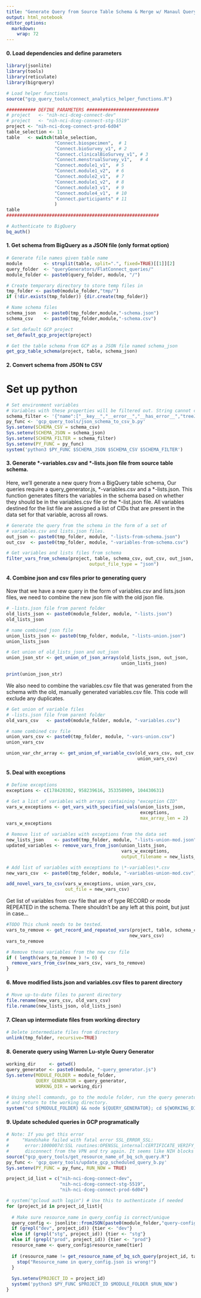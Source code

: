 ```yaml
---
title: "Generate Query from Source Table Schema & Merge w/ Manaul Query"
output: html_notebook
editor_options: 
  markdown: 
    wrap: 72
---
```


#### 0. Load dependencies and define parameters

```r
library(jsonlite)
library(tools)
library(reticulate)
library(bigrquery)

# Load helper functions
source("gcp_query_tools/connect_analytics_helper_functions.R")

########### DEFINE PARAMETERS ###########################
# project   <- "nih-nci-dceg-connect-dev"
# project   <- "nih-nci-dceg-connect-stg-5519"
project <- "nih-nci-dceg-connect-prod-6d04"
table_selection <- 11
table   <- switch(table_selection,
                  "Connect.biospecimen",  # 1
                  "Connect.bioSurvey_v1", # 2
                  "Connect.clinicalBioSurvey_v1", # 3
                  "Connect.menstrualSurvey_v1",   # 4
                  "Connect.module1_v1",  # 5
                  "Connect.module1_v2",  # 6
                  "Connect.module2_v1",  # 7
                  "Connect.module1_v2",  # 8
                  "Connect.module3_v1",  # 9
                  "Connect.module4_v1",  # 10
                  "Connect.participants" # 11
                  )
table
#########################################################

# Authenticate to BigQuery
bq_auth()
```

#### 1. Get schema from BigQuery as a JSON file (only format option)

```r
# Generate file names given table name
module        <- strsplit(table, split=".", fixed=TRUE)[[1]][2]
query_folder  <- "queryGenerators/FlatConnect_queries/"
module_folder <- paste0(query_folder, module, "/")

# Create temporary directory to store temp files in
tmp_folder <- paste0(module_folder,"tmp/")
if (!dir.exists(tmp_folder)) {dir.create(tmp_folder)}

# Name schema files
schema_json   <- paste0(tmp_folder,module,"-schema.json")
schema_csv    <- paste0(tmp_folder,module,"-schema.csv")

# Set default GCP project
set_default_gcp_project(project)

# Get the table schema from GCP as a JSON file named schema_json
get_gcp_table_schema(project, table, schema_json) 
```

#### 2. Convert schema from JSON to CSV

# Set up python
```r
# Set environment variables
# Variables with these properties will be filtered out. String cannot contain spaces.
schema_filter <- '{"name":["__key__","__error__","__has_error__","treeJSON","allEmails","allPhoneNo"],"type":["RECORD"]}'
py_func <- 'gcp_query_tools/json_schema_to_csv_b.py'
Sys.setenv(SCHEMA_CSV = schema_csv)
Sys.setenv(SCHEMA_JSON = schema_json)
Sys.setenv(SCHEMA_FILTER = schema_filter)
Sys.setenv(PY_FUNC = py_func)
system('python3 $PY_FUNC $SCHEMA_JSON $SCHEMA_CSV $SCHEMA_FILTER')
```



#### 3. Generate \*-variables.csv and \*-lists.json file from source table schema.

Here, we'll generate a new query from a BigQuery table schema, Our
queries require a query_generator.js, \*-variables.csv and a
\*-lists.json. This function generates filters the variables in the
schema based on whether they should be in the variables.csv file or the
\*-list.json file. All variables destined for the list file are assigned
a list of CIDs that are present in the data set for that variable,
across all rows.

```r
# Generate the query from the schema in the form of a set of 
# variables.csv and lists.json files.
out_json <- paste0(tmp_folder, module, "-lists-from-schema.json")
out_csv  <- paste0(tmp_folder, module, "-variables-from-schema.csv")

# Get variables and lists files from schema
filter_vars_from_schema(project, table, schema_csv, out_csv, out_json, 
                               output_file_type = "json")
```

#### 4. Combine json and csv files prior to generating query

Now that we have a new query in the form of variables.csv and lists.json
files, we need to combine the new json file with the old json file.

```r
# -lists.json file from parent folder
old_lists_json <- paste0(module_folder, module, "-lists.json")
old_lists_json

# name combined json file
union_lists_json <- paste0(tmp_folder, module, "-lists-union.json")
union_lists_json

# Get union of old_lists_json and out_json
union_json_str <- get_union_of_json_arrays(old_lists_json, out_json, 
                                           union_lists_json)

print(union_json_str)
```

We also need to combine the variables.csv file that was generated from
the schema with the old, manually generated variables.csv file. This
code will exclude any duplicates.

```r
# Get union of variable files
# -lists.json file from parent folder
old_vars_csv   <- paste0(module_folder, module, "-variables.csv")

# name combined csv file
union_vars_csv <- paste0(tmp_folder, module, "-vars-union.csv")
union_vars_csv

union_var_chr_array <- get_union_of_variable_csv(old_vars_csv, out_csv, 
                                                 union_vars_csv)
```

#### 5. Deal with exceptions

```r
# Define exceptions
exceptions <- c(178420302, 958239616, 353358909, 104430631)

# Get a list of variables with arrays containing "exception CID"
vars_w_exceptions <- get_vars_with_specified_vals(union_lists_json, 
                                                  exceptions, 
                                                  max_array_len = 2) 
vars_w_exceptions

# Remove list of variables with exceptions from the data set
new_lists_json    <- paste0(tmp_folder, module, "-lists-union-mod.json")
updated_variables <- remove_vars_from_json(union_lists_json, 
                                           vars_w_exceptions,
                                           output_filename = new_lists_json) 

# Add list of variables with exceptions to \*-variables\*.csv
new_vars_csv  <- paste0(tmp_folder, module, "-variables-union-mod.csv")

add_novel_vars_to_csv(vars_w_exceptions, union_vars_csv, 
                      out_file = new_vars_csv)
```

Get list of variables from csv file that are of type RECORD or mode
REPEATED in the schema. There shouldn't be any left at this point, but
just in case...

```r
#TODO This chunk needs to be tested.
vars_to_remove <- get_record_and_repeated_vars(project, table, schema_csv, 
                                              new_vars_csv)
vars_to_remove

# Remove these variables from the new csv file
if ( length(vars_to_remove ) != 0) {
  remove_vars_from_csv(new_vars_csv, vars_to_remove)
}
```

#### 6. Move modified lists.json and variables.csv files to parent directory

```r
# Move up-to-date files to parent directory
file.rename(new_vars_csv, old_vars_csv)
file.rename(new_lists_json, old_lists_json)
```

#### 7. Clean up intermediate files from working directory

```r
# Delete intermediate files from directory
unlink(tmp_folder, recursive=TRUE)
```

#### 8. Generate query using Warren Lu-style Query Generator

```r
working_dir     <- getwd()
query_generator <- paste0(module, "-query_generator.js")
Sys.setenv(MODULE_FOLDER = module_folder,
           QUERY_GENERATOR = query_generator,
           WORKNG_DIR = working_dir)

# Using shell commands, go to the module folder, run the query generator (node.js),
# and return to the working directory.
system("cd ${MODULE_FOLDER} && node ${QUERY_GENERATOR}; cd ${WORKING_DIR}")
```

#### 9. Update scheduled queries in GCP programatically

```r
# Note: If you get this error 
#     "Handshake failed with fatal error SSL_ERROR_SSL: 
#      error:1000007d:SSL routines:OPENSSL_internal:CERTIFICATE_VERIFY_FAILED"
#      disconnect from the VPN and try again. It seems like NIH blocks this.
source("gcp_query_tools/get_resource_name_of_bq_sch_query.R")
py_func <- 'gcp_query_tools/update_gcp_scheduled_query_b.py'
Sys.setenv(PY_FUNC = py_func, RUN_NOW = TRUE)

project_id_list = c("nih-nci-dceg-connect-dev", 
                    "nih-nci-dceg-connect-stg-5519",
                    "nih-nci-dceg-connect-prod-6d04")

# system("gcloud auth login") # Use this to authenticate if needed
for (project_id in project_id_list){
  
  # Make sure resource_name in query_config is correct/unique
  query_config <- jsonlite::fromJSON(paste0(module_folder,"query-config.json"))
  if (grepl("dev", project_id)) {tier <- "dev"}
  else if (grepl("stg", project_id)) {tier <- "stg"}
  else if (grepl("prod", project_id)) {tier <- "prod"}
  resource_name <- query_config$resource_name[tier]
  
  if (resource_name != get_resource_name_of_bq_sch_query(project_id, table_name)) {
    stop("Resource_name in query_config.json is wrong!")
  }
  
  Sys.setenv(PROJECT_ID = project_id)
  system('python3 $PY_FUNC $PROJECT_ID $MODULE_FOLDER $RUN_NOW')
}
```
